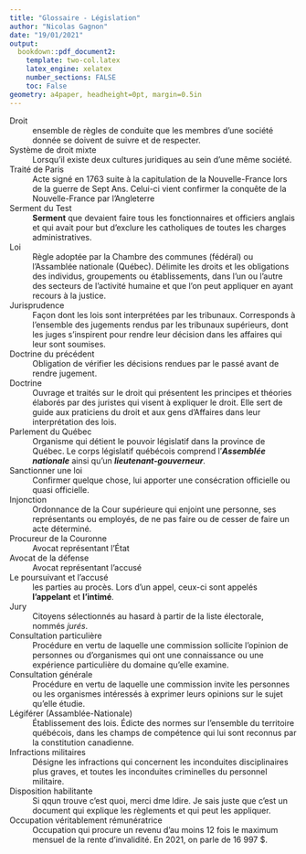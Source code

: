 ```yaml
---
title: "Glossaire - Législation"
author: "Nicolas Gagnon"
date: "19/01/2021"
output:
  bookdown::pdf_document2:
    template: two-col.latex
    latex_engine: xelatex
    number_sections: FALSE
    toc: False
geometry: a4paper, headheight=0pt, margin=0.5in
---
```


Droit
: ensemble de règles de conduite que les membres d'une société donnée se doivent de suivre et de respecter.

Système de droit mixte
: Lorsqu'il existe deux cultures juridiques au sein d'une même société.

Traité de Paris
: Acte signé en 1763 suite à la capitulation de la Nouvelle-France lors de la guerre de Sept Ans. Celui-ci vient confirmer la conquête de la Nouvelle-France par l'Angleterre

Serment du Test
: **Serment** que devaient faire tous les fonctionnaires et officiers anglais et qui avait pour but d'exclure les catholiques de toutes les charges administratives.

Loi
: Règle adoptée par la Chambre des communes (fédéral) ou l'Assamblée nationale (Québec). Délimite les droits et les obligations des individus, groupements ou établissements, dans l'un ou l'autre des secteurs de l'activité humaine et que l'on peut appliquer en ayant recours à la justice.

Jurisprudence
: Façon dont les lois sont interprétées par les tribunaux. Corresponds à l'ensemble des jugements rendus par les tribunaux supérieurs, dont les juges s'inspirent pour rendre leur décision dans les affaires qui leur sont soumises.

Doctrine du précédent
: Obligation de vérifier les décisions rendues par le passé avant de rendre jugement.

Doctrine
: Ouvrage et traités sur le droit qui présentent les principes et théories élaborés par des juristes qui visent à expliquer le droit. Elle sert de guide aux praticiens du droit et aux gens d'Affaires dans leur interprétation des lois.

Parlement du Québec
: Organisme qui détient le pouvoir législatif dans la province de Québec. Le corps législatif québécois comprend l'***Assemblée nationale*** ainsi qu'un ***lieutenant-gouverneur***.

Sanctionner une loi
: Confirmer quelque chose, lui apporter une consécration officielle ou quasi officielle.

Injonction
: Ordonnance de la Cour supérieure qui enjoint une personne, ses représentants ou employés, de ne pas faire ou de cesser de faire un acte déterminé.

Procureur de la Couronne
: Avocat représentant l'État

Avocat de la défense
: Avocat représentant l'accusé

Le poursuivant et l'accusé
: les parties au procès. Lors d'un appel, ceux-ci sont appelés **l'appelant** et **l'intimé**.

Jury
: Citoyens sélectionnés au hasard à partir de la liste électorale, nommés *jurés*.

Consultation particulière
: Procédure en vertu de laquelle une commission sollicite l'opinion de personnes ou d'organismes qui ont une connaissance ou une expérience particulière du domaine qu'elle examine.

Consultation générale
: Procédure en vertu de laquelle une commission invite les personnes ou les organismes intéressés à exprimer leurs opinions sur le sujet qu'elle étudie.


Légiférer (Assamblée-Nationale)
: Établissement des lois. Édicte des normes sur l'ensemble du territoire québécois, dans les champs de compétence qui lui sont reconnus par la constitution canadienne.

Infractions militaires
: Désigne les infractions qui concernent les inconduites disciplinaires plus graves, et toutes les inconduites criminelles du personnel militaire.

Disposition habilitante
: Si qqun trouve c'est quoi, merci dme ldire. Je sais juste que c'est un document qui explique les règlements et qui peut les appliquer.

Occupation véritablement rémunératrice
: Occupation qui procure un revenu d'au moins 12 fois le maximum mensuel de la rente d'invalidité. En 2021, on parle de 16 997 $.

